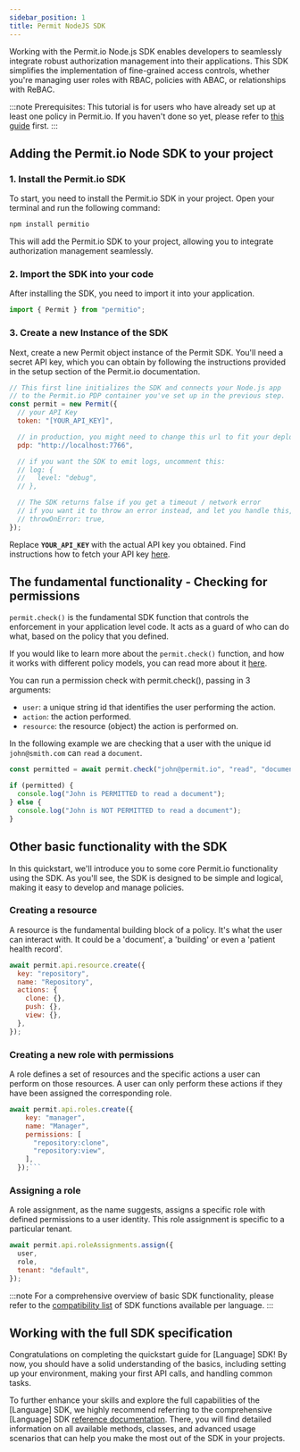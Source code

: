 ```yaml
---
sidebar_position: 1
title: Permit NodeJS SDK
---
```


Working with the Permit.io Node.js SDK enables developers to seamlessly integrate robust authorization management into their
applications. This SDK simplifies the implementation of fine-grained access controls, whether you're managing user roles with
RBAC, policies with ABAC, or relationships with ReBAC.

:::note Prerequisites:
This tutorial is for users who have already set up at least one policy in Permit.io. If you haven't done so yet,
please refer to [this guide](/quickstart) first.
:::

## Adding the Permit.io Node SDK to your project

### 1. Install the Permit.io SDK

To start, you need to install the Permit.io SDK in your project. Open your terminal and run the following command:

```sh
npm install permitio
```

This will add the Permit.io SDK to your project, allowing you to integrate authorization management seamlessly.

### 2. Import the SDK into your code

After installing the SDK, you need to import it into your application.

```javascript
import { Permit } from "permitio";
```

### 3. Create a new Instance of the SDK

Next, create a new Permit object instance of the Permit SDK. You'll need a secret API key, which you can obtain by following the instructions
provided in the setup section of the Permit.io documentation.

```javascript
// This first line initializes the SDK and connects your Node.js app
// to the Permit.io PDP container you've set up in the previous step.
const permit = new Permit({
  // your API Key
  token: "[YOUR_API_KEY]",

  // in production, you might need to change this url to fit your deployment
  pdp: "http://localhost:7766",

  // if you want the SDK to emit logs, uncomment this:
  // log: {
  //   level: "debug",
  // },

  // The SDK returns false if you get a timeout / network error
  // if you want it to throw an error instead, and let you handle this, uncomment this:
  // throwOnError: true,
});
```

Replace **`YOUR_API_KEY`** with the actual API key you obtained. Find instructions how to fetch your API
key [here](/overview/connecting-your-app#1-get-your-permit-environment-api-key).

## The fundamental functionality - Checking for permissions

`permit.check()` is the fundamental SDK function that controls the enforcement in your application level code. It acts as a guard of who
can do what, based on the policy that you defined.

If you would like to learn more about the `permit.check()` function, and how it works with different policy models, you can read
more about it [here](/how-to/enforce-permissions/check).

You can run a permission check with permit.check(), passing in 3 arguments:

- `user`: a unique string id that identifies the user performing the action.
- `action`: the action performed.
- `resource`: the resource (object) the action is performed on.

In the following example we are checking that a user with the unique id `john@smith.com` can `read` a `document`.

```javascript
const permitted = await permit.check("john@permit.io", "read", "document");

if (permitted) {
  console.log("John is PERMITTED to read a document");
} else {
  console.log("John is NOT PERMITTED to read a document");
}
```

## Other basic functionality with the SDK

In this quickstart, we'll introduce you to some core Permit.io functionality using the SDK. As you'll see, the SDK is designed to
be simple and logical, making it easy to develop and manage policies.

### Creating a resource

A resource is the fundamental building block of a policy. It's what the user can interact with. It could be a 'document', a 'building'
or even a 'patient health record'.

```javascript
await permit.api.resource.create({
  key: "repository",
  name: "Repository",
  actions: {
    clone: {},
    push: {},
    view: {},
  },
});
```

### Creating a new role with permissions

A role defines a set of resources and the specific actions a user can perform on those resources. A user can only perform these
actions if they have been assigned the corresponding role.

````javascript
await permit.api.roles.create({
    key: "manager",
    name: "Manager",
    permissions: [
      "repository:clone",
      "repository:view",
    ],
  });```
````

### Assigning a role

A role assignment, as the name suggests, assigns a specific role with defined permissions to a user identity. This role assignment
is specific to a particular tenant.

```javascript
await permit.api.roleAssignments.assign({
  user,
  role,
  tenant: "default",
});
```

:::note
For a comprehensive overview of basic SDK functionality, please refer to the [compatibility list](/sdk/sdks-overview) of SDK
functions available per language.
:::

## Working with the full SDK specification

Congratulations on completing the quickstart guide for [Language] SDK! By now, you should have a solid understanding of the basics,
including setting up your environment, making your first API calls, and handling common tasks.

To further enhance your skills and explore the full capabilities of the [Language] SDK, we highly recommend referring to the
comprehensive [Language] SDK [reference documentation](https://permitio.github.io/permit-node/classes/Permit.html). There, you will
find detailed information on all available methods, classes, and advanced usage scenarios that can help you make the most out of
the SDK in your projects.
